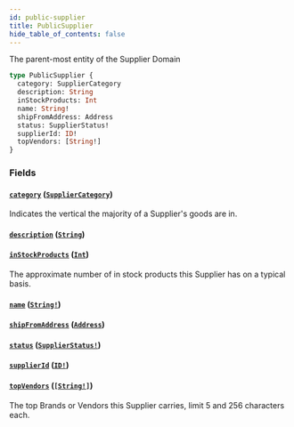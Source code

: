 ```yaml
---
id: public-supplier
title: PublicSupplier
hide_table_of_contents: false
---
```



The parent-most entity of the Supplier Domain

```graphql
type PublicSupplier {
  category: SupplierCategory
  description: String
  inStockProducts: Int
  name: String!
  shipFromAddress: Address
  status: SupplierStatus!
  supplierId: ID!
  topVendors: [String!]
}
```


### Fields

#### [`category`](#) ([`SupplierCategory`](/developers/demandhq-apis/demand-api/graphql/reference/enums/supplier-category))

Indicates the vertical the majority of a Supplier's goods are in.


#### [`description`](#) ([`String`](/developers/demandhq-apis/demand-api/graphql/reference/scalars/string))




#### [`inStockProducts`](#) ([`Int`](/developers/demandhq-apis/demand-api/graphql/reference/scalars/int))

The approximate number of in stock products this Supplier has on a typical basis.


#### [`name`](#) ([`String!`](/developers/demandhq-apis/demand-api/graphql/reference/scalars/string))




#### [`shipFromAddress`](#) ([`Address`](/developers/demandhq-apis/demand-api/graphql/reference/objects/address))




#### [`status`](#) ([`SupplierStatus!`](/developers/demandhq-apis/demand-api/graphql/reference/enums/supplier-status))




#### [`supplierId`](#) ([`ID!`](/developers/demandhq-apis/demand-api/graphql/reference/scalars/id))




#### [`topVendors`](#) ([`[String!]`](/developers/demandhq-apis/demand-api/graphql/reference/scalars/string))

The top Brands or Vendors this Supplier carries, limit 5 and 256 characters each.




